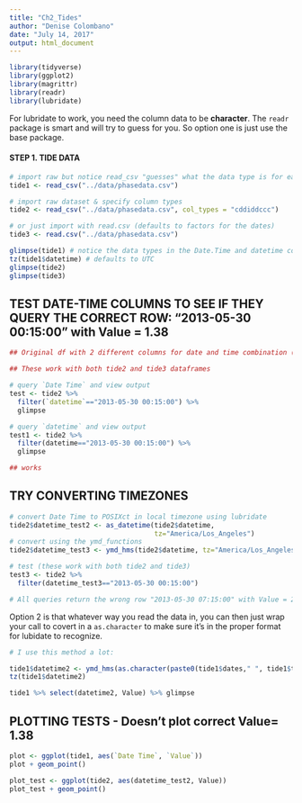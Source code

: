 ```yaml
---
title: "Ch2_Tides"
author: "Denise Colombano"
date: "July 14, 2017"
output: html_document
---
```


```r
library(tidyverse)
library(ggplot2)
library(magrittr)
library(readr)
library(lubridate)
```

For lubridate to work, you need the column data to be **character**. The `readr` package is smart and will try to guess for you. So option one is just use the base package.

#### STEP 1. TIDE DATA
```r

# import raw but notice read_csv "guesses" what the data type is for each column...look at what happens in your environment or with `str(tide)` 
tide1 <- read_csv("../data/phasedata.csv")

# import raw dataset & specify column types
tide2 <- read_csv("../data/phasedata.csv", col_types = "cddiddccc")

# or just import with read.csv (defaults to factors for the dates)
tide3 <- read.csv("../data/phasedata.csv")

glimpse(tide1) # notice the data types in the Date.Time and datetime cols
tz(tide1$datetime) # defaults to UTC
glimpse(tide2)
glimpse(tide3)

```


## TEST DATE-TIME COLUMNS TO SEE IF THEY QUERY THE CORRECT ROW: "2013-05-30 00:15:00" with Value = 1.38
```r
## Original df with 2 different columns for date and time combination (try both)

## These work with both tide2 and tide3 dataframes

# query `Date Time` and view output 
test <- tide2 %>% 
  filter(`datetime`=="2013-05-30 00:15:00") %>% 
  glimpse

# query `datetime` and view output
test1 <- tide2 %>% 
  filter(datetime=="2013-05-30 00:15:00") %>% 
  glimpse

## works
```


## TRY CONVERTING TIMEZONES
```r

# convert Date Time to POSIXct in local timezone using lubridate
tide2$datetime_test2 <- as_datetime(tide2$datetime, 
                                    tz="America/Los_Angeles")
# convert using the ymd_functions
tide2$datetime_test3 <- ymd_hms(tide2$datetime, tz="America/Los_Angeles")

# test (these work with both tide2 and tide3)
test3 <- tide2 %>% 
  filter(datetime_test3=="2013-05-30 00:15:00")

# All queries return the wrong row "2013-05-30 07:15:00" with Value = 2.26 instead of the first row "2013-05-30 00:15:00" with Value = 1.38 (?)
```

Option 2 is that whatever way you read the data in, you can then just wrap your call to covert in a `as.character` to make sure it's in the proper format for lubidate to recognize.

```r

# I use this method a lot:

tide1$datetime2 <- ymd_hms(as.character(paste0(tide1$dates," ", tide1$times)), tz="America/Los_Angeles")
tz(tide1$datetime2)

tide1 %>% select(datetime2, Value) %>% glimpse


```


## PLOTTING TESTS - Doesn't plot correct Value= 1.38
```r
plot <- ggplot(tide1, aes(`Date Time`, `Value`))
plot + geom_point()

plot_test <- ggplot(tide2, aes(datetime_test2, Value))
plot_test + geom_point()

```

